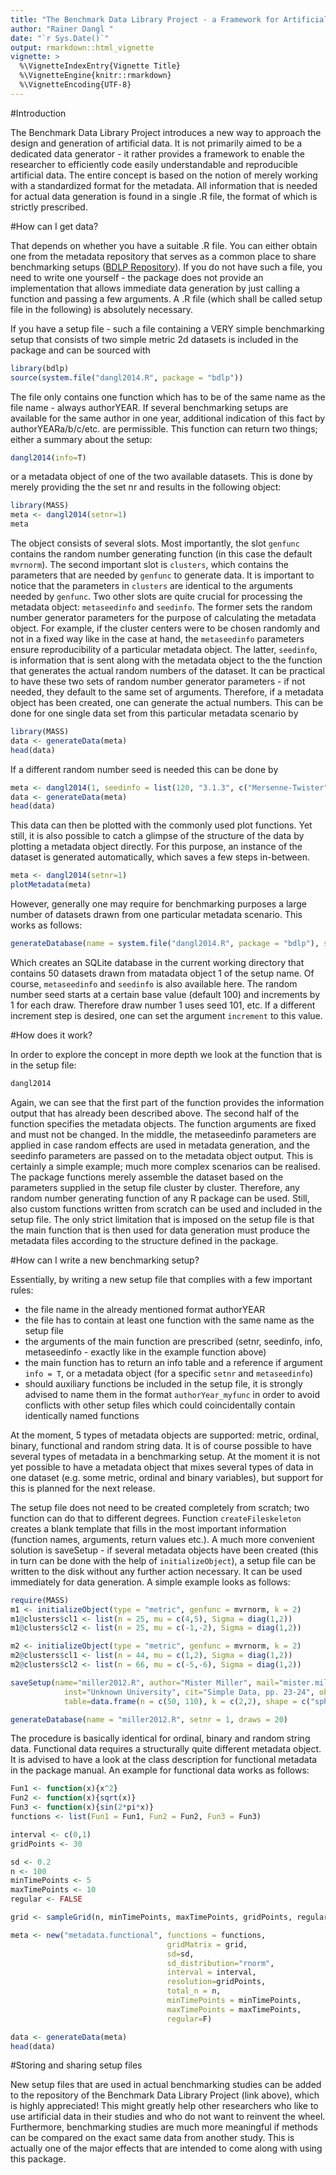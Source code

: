 ```yaml
---
title: "The Benchmark Data Library Project - a Framework for Artificial Data Generation"
author: "Rainer Dangl "
date: "`r Sys.Date()`"
output: rmarkdown::html_vignette
vignette: >
  %\VignetteIndexEntry{Vignette Title}
  %\VignetteEngine{knitr::rmarkdown}
  %\VignetteEncoding{UTF-8}
---
```

#Introduction

The Benchmark Data Library Project introduces a new way to approach
the design and generation of artificial data. It is not primarily 
aimed to be a dedicated data generator - it rather provides a 
framework to enable the researcher to efficiently code 
easily understandable and reproducible artificial data. The 
entire concept is based on the notion of merely working with 
a standardized format for the metadata. All information that is 
needed for actual data generation is found in a single .R file, 
the format of which is strictly prescribed.

#How can I get data?

That depends on whether you have a suitable .R file. You can either 
obtain one from the metadata repository that serves as a common place
to share benchmarking setups ([BDLP Repository](https://rdangl.shinyapps.io/bdlp_2/)). If
you do not have such a file, you need to write one yourself - the package 
does not provide an implementation that allows immediate data generation by 
just calling a function and passing a few arguments. A .R file (which shall 
be called setup file in the following) is absolutely necessary.

If you have a setup file - such a file containing a VERY simple benchmarking
setup that consists of two simple metric 2d datasets is included in the package
and can be sourced with

```r
library(bdlp)
source(system.file("dangl2014.R", package = "bdlp"))
```

The file only contains one function which has to be of the same name 
as the file name - always authorYEAR. If several benchmarking setups 
are available for the same author in one year, additional indication of 
this fact by authorYEARa/b/c/etc. are permissible. This function can return 
two things; either a summary about the setup:

```r
dangl2014(info=T)
```

or a metadata object of one of the two available datasets. This is 
done by merely providing the the set nr and results in the following object:

```r
library(MASS)
meta <- dangl2014(setnr=1)
meta
```

The object consists of several slots. Most importantly, the slot `genfunc`
contains the random number generating function (in this case the default `mvrnorm`).
The second important slot is `clusters`, which contains the parameters that are needed by 
`genfunc` to generate data. It is important to notice that the parameters in `clusters` are
identical to the arguments needed by `genfunc`. Two other slots are quite crucial for 
processing the metadata object: `metaseedinfo` and `seedinfo`. The former sets the random number 
generator parameters for the purpose of calculating the metadata object. For example, if the 
cluster centers were to be chosen randomly and not in a fixed way like in the case at hand, the 
`metaseedinfo` parameters ensure reproducibility of a particular metadata object. The latter, 
`seedinfo`, is information that is sent along with the metadata object to the the function that 
generates the actual random numbers of the dataset. It can be practical to have these two sets 
of random number generator parameters - if not needed, they default to the same set of arguments.
Therefore, if a metadata object has been created, one can generate the actual numbers. This can 
be done for one single data set from this particular metadata scenario by

```r
library(MASS)
data <- generateData(meta)
head(data)
```

If a different random number seed is needed this can be done by

```r
meta <- dangl2014(1, seedinfo = list(120, "3.1.3", c("Mersenne-Twister", "Inversion")))
data <- generateData(meta)
head(data)
```

This data can then be plotted with the commonly used plot functions. Yet still, 
it is also possible to catch a glimpse of the structure of the data by plotting a metadata 
object directly. For this purpose, an instance of the dataset is generated automatically, which
saves a few steps in-between.

```r
meta <- dangl2014(setnr=1)
plotMetadata(meta)
```

However, generally one may require for benchmarking purposes a large 
number of datasets drawn from one particular metadata scenario. This 
works as follows:

```r
generateDatabase(name = system.file("dangl2014.R", package = "bdlp"), setnr = 1, draws = 50)
```

Which creates an SQLite database in the current working directory that contains 
50 datasets drawn from matadata object 1 of the setup name. Of course, `metaseedinfo` and 
`seedinfo` is also available here. The random number seed starts at a certain base value 
(default 100) and increments by 1 for each draw. Therefore draw number 1 uses seed 101, etc. 
If a different increment step is desired, one can set the argument `increment` to this value.

#How does it work?

In order to explore the concept in more depth we look at the function that is in the 
setup file:

```r
dangl2014
```

Again, we can see that the first part of the function provides the information output 
that has already been described above. The second half of the function specifies the 
metadata objects. The function arguments are fixed and must not be changed. In the middle, 
the metaseedinfo parameters are applied in case random effects are used in metadata generation, 
and the seedinfo parameters are passed on to the metadata object output. This is certainly 
a simple example; much more complex scenarios can be realised. The package functions
merely assemble the dataset based on the parameters supplied in the setup file cluster by cluster. 
Therefore, any random number generating function of any R package can be used. Still, also 
custom functions written from scratch can be used and included in the setup file. The only 
strict limitation that is imposed on the setup file is that the main function that is then 
used for data generation must produce the metadata files according to the structure defined in 
the package.

#How can I write a new benchmarking setup?

Essentially, by writing a new setup file that complies with a few important rules:

* the file name in the already mentioned format authorYEAR
* the file has to contain at least one function with the same name as the setup file
* the arguments of the main function are prescribed (setnr, seedinfo, info, metaseedinfo - 
exactly like in the example function above)
* the main function has to return an info table and a reference if argument `info = T`, or 
a metadata object (for a specific `setnr` and `metaseedinfo`)
* should auxiliary functions be included in the setup file, it is strongly advised to 
name them in the format `authorYear_myfunc` in order to avoid conflicts with other setup files 
which could coincidentally contain identically named functions

At the moment, 5 types of metadata objects are supported: metric, ordinal, binary, functional and 
random string data. It is of course possible to have several types of metadata in a 
benchmarking setup. At the moment it is not yet possible to have a metadata object that
mixes several types of data in one dataset (e.g. some metric, ordinal and binary variables), 
but support for this is planned for the next release.

The setup file does not need to be created completely from scratch; two function can 
do that to different degrees. Function `createFileskeleton` creates a blank template that 
fills in the most important information (function names, arguments, return values etc.). 
A much more convenient solution is saveSetup - if several metadata objects have been created 
(this in turn can be done with the help of `initializeObject`), a setup file can be written 
to the disk without any further action necessary. It can be used immediately for data generation.
A simple example looks as follows:

```r
require(MASS)
m1 <- initializeObject(type = "metric", genfunc = mvrnorm, k = 2)
m1@clusters$cl1 <- list(n = 25, mu = c(4,5), Sigma = diag(1,2))
m1@clusters$cl2 <- list(n = 25, mu = c(-1,-2), Sigma = diag(1,2))

m2 <- initializeObject(type = "metric", genfunc = mvrnorm, k = 2)
m2@clusters$cl1 <- list(n = 44, mu = c(1,2), Sigma = diag(1,2))
m2@clusters$cl2 <- list(n = 66, mu = c(-5,-6), Sigma = diag(1,2))

saveSetup(name="miller2012.R", author="Mister Miller", mail="mister.miller@edu.com",
            inst="Unknown University", cit="Simple Data, pp. 23-24", objects=list(m1, m2),
            table=data.frame(n = c(50, 110), k = c(2,2), shape = c("spherical", "spherical")))

generateDatabase(name = "miller2012.R", setnr = 1, draws = 20)
```

The procedure is basically identical for ordinal, binary and random string data. Functional 
data requires a structurally quite different metadata object. It is advised to have a look at 
the class description for functional metadata in the package manual. An example for functional 
data works as follows:

```r
Fun1 <- function(x){x^2}
Fun2 <- function(x){sqrt(x)}
Fun3 <- function(x){sin(2*pi*x)}
functions <- list(Fun1 = Fun1, Fun2 = Fun2, Fun3 = Fun3)

interval <- c(0,1)
gridPoints <- 30

sd <- 0.2
n <- 100
minTimePoints <- 5
maxTimePoints <- 10
regular <- FALSE

grid <- sampleGrid(n, minTimePoints, maxTimePoints, gridPoints, regular)

meta <- new("metadata.functional", functions = functions, 
                                   gridMatrix = grid,
                                   sd=sd,
                                   sd_distribution="rnorm",
                                   interval = interval, 
                                   resolution=gridPoints,
                                   total_n = n, 
                                   minTimePoints = minTimePoints, 
                                   maxTimePoints = maxTimePoints, 
                                   regular=F)

data <- generateData(meta)
head(data)
```

#Storing and sharing setup files

New setup files that are used in actual benchmarking studies can be added to the repository of 
the Benchmark Data Library Project (link above), which is highly appreciated! This might greatly 
help other researchers who like to use artificial data in their studies and who do not want to 
reinvent the wheel. Furthermore, benchmarking studies are much more meaningful if methods can 
be compared on the exact same data from another study. This is actually one of the major effects 
that are intended to come along with using this package.


